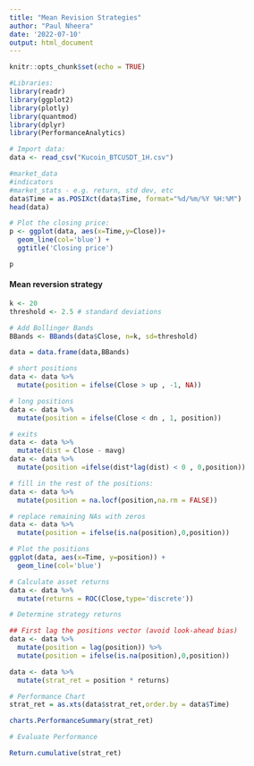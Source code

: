 ```yaml
---
title: "Mean Revision Strategies"
author: "Paul Nheera"
date: '2022-07-10'
output: html_document
---
```


```r
knitr::opts_chunk$set(echo = TRUE)
```

```r
#Libraries:
library(readr)
library(ggplot2)
library(plotly)
library(quantmod)
library(dplyr)
library(PerformanceAnalytics)
```


```r
# Import data:
data <- read_csv("Kucoin_BTCUSDT_1H.csv")

#market_data
#indicators
#market_stats - e.g. return, std dev, etc
data$Time = as.POSIXct(data$Time, format="%d/%m/%Y %H:%M")
head(data)
```


```r
# Plot the closing price:
p <- ggplot(data, aes(x=Time,y=Close))+
  geom_line(col='blue') +
  ggtitle('Closing price')

p
```


#### Mean reversion strategy


```r
k <- 20
threshold <- 2.5 # standard deviations

# Add Bollinger Bands
BBands <- BBands(data$Close, n=k, sd=threshold)

data = data.frame(data,BBands)
```


```r

# short positions
data <- data %>% 
  mutate(position = ifelse(Close > up , -1, NA))

# long positions
data <- data %>% 
  mutate(position = ifelse(Close < dn , 1, position))

# exits
data <- data %>% 
  mutate(dist = Close - mavg)
data <- data %>% 
  mutate(position =ifelse(dist*lag(dist) < 0 , 0,position))

# fill in the rest of the positions:
data <- data %>% 
  mutate(position = na.locf(position,na.rm = FALSE))

# replace remaining NAs with zeros
data <- data %>% 
  mutate(position = ifelse(is.na(position),0,position))

```


```r
# Plot the positions
ggplot(data, aes(x=Time, y=position)) +
  geom_line(col='blue')
```


```r

# Calculate asset returns
data <- data %>% 
  mutate(returns = ROC(Close,type='discrete'))

# Determine strategy returns

## First lag the positions vector (avoid look-ahead bias)
data <- data %>% 
  mutate(position = lag(position)) %>% 
  mutate(position = ifelse(is.na(position),0,position))

data <- data %>% 
  mutate(strat_ret = position * returns)

```


```r
# Performance Chart
strat_ret = as.xts(data$strat_ret,order.by = data$Time)

charts.PerformanceSummary(strat_ret)
```

```r
# Evaluate Performance

Return.cumulative(strat_ret)
```









